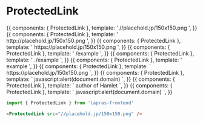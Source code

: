 
<Meta title="ProtectedLink" component={ProtectedLink} />

# ProtectedLink

<Preview>
  <Story name="default">
    {{
      components: { ProtectedLink },
      template: '<ProtectedLink href="//placehold.jp/150x150.png"> //placehold.jp/150x150.png </ProtectedLink>',
    }}
  </Story>
  <Story name="http">
    {{
      components: { ProtectedLink },
      template: '<ProtectedLink href="http://placehold.jp/150x150.png"> http://placehold.jp/150x150.png </ProtectedLink>',
    }}
  </Story>
  <Story name="https">
    {{
      components: { ProtectedLink },
      template: '<ProtectedLink href="https://placehold.jp/150x150.png"> https://placehold.jp/150x150.png </ProtectedLink>',
    }}
  </Story>
  <Story name="absolute path">
    {{
      components: { ProtectedLink },
      template: '<ProtectedLink href="/example"> /example </ProtectedLink>',
    }}
  </Story>
  <Story name="relative path1">
    {{
      components: { ProtectedLink },
      template: '<ProtectedLink href="./example"> ./example </ProtectedLink>',
    }}
  </Story>
  <Story name="relative path2">
    {{
      components: { ProtectedLink },
      template: '<ProtectedLink href="example"> example </ProtectedLink>',
    }}
  </Story>
  <Story name="valid attrs inherited">
    {{
      components: { ProtectedLink },
      template: `
        <ProtectedLink
          href="https://placehold.jp/150x150.png"
        >
          https://placehold.jp/150x150.png
        </ProtectedLink>
      `,
    }}
  </Story>
  <Story name="xss javascript scheme">
    {{
      components: { ProtectedLink },
      template: `
        <ProtectedLink
          href="javascript:alert(document.domain)"
        >
          javascript:alert(document.domain)
        </ProtectedLink>
      `,
    }}
  </Story>
  <Story name="target=_blank">
    {{
      components: { ProtectedLink },
      template: `
        <ProtectedLink
          href="https://en.wikipedia.org/wiki/William_Shakespeare"
          target="_blank"
          rel="author"
        >
          author of Hamlet
        </ProtectedLink>
      `,
    }}
  </Story>
  <Story name="force permit any link">
    {{
      components: { ProtectedLink },
      template: `
        <ProtectedLink
          href="javascript:alert(document.domain)"
          force
        >
          javascript:alert(document.domain)
        </ProtectedLink>
      `,
    }}
  </Story>
</Preview>

```typescript
import { ProtectedLink } from 'lapras-frontend'
```

```html
<ProtectedLink src="//placehold.jp/150x150.png" />
```

<Props of={ProtectedLink} />
